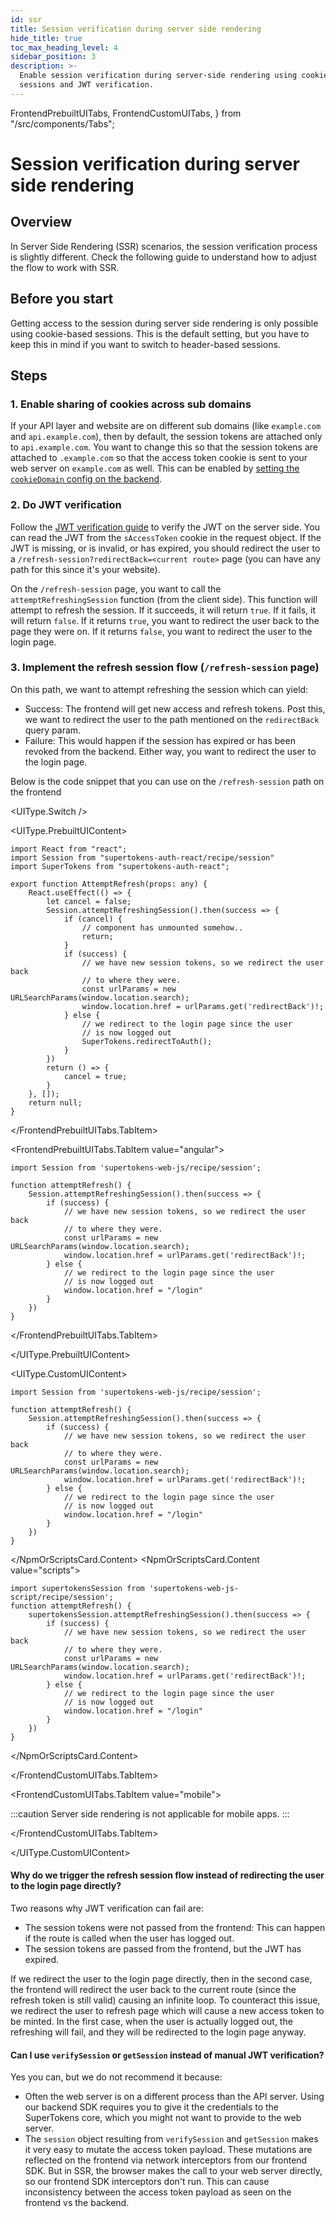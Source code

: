 ```yaml
---
id: ssr
title: Session verification during server side rendering
hide_title: true
toc_max_heading_level: 4
sidebar_position: 3
description: >-
  Enable session verification during server-side rendering using cookie-based
  sessions and JWT verification.
---
```



  FrontendPrebuiltUITabs,
  FrontendCustomUITabs,
} from "/src/components/Tabs";

# Session verification during server side rendering

## Overview

In Server Side Rendering (SSR) scenarios, the session verification process is slightly different.
Check the following guide to understand how to adjust the flow to work with SSR.

## Before you start

Getting access to the session during server side rendering is only possible using cookie-based sessions.
This is the default setting, but you have to keep this in mind if you want to switch to header-based sessions.

<TokensCallout />

## Steps

### 1. Enable sharing of cookies across sub domains

If your API layer and website are on different sub domains (like `example.com` and `api.example.com`), then by default, the session tokens are attached only to `api.example.com`.
You want to change this so that the session tokens are attached to `.example.com` so that the access token cookie is sent to your web server on `example.com` as well.
This can be enabled by [setting the `cookieDomain` config on the backend](/docs/post-authentication/session-management/advanced-workflows/multiple-api-endpoints).

### 2. Do JWT verification

Follow the [JWT verification guide](/docs/additional-verification/session-verification/protect-api-routes#using-a-jwt-verification-library) to verify the JWT on the server side.
You can read the JWT from the `sAccessToken` cookie in the request object.
If the JWT is missing, or is invalid, or has expired, you should redirect the user to a `/refresh-session?redirectBack=<current route>` page (you can have any path for this since it's your website).

On the `/refresh-session` page, you want to call the `attemptRefreshingSession` function (from the client side).
This function will attempt to refresh the session.
If it succeeds, it will return `true`.
If it fails, it will return `false`.
If it returns `true`, you want to redirect the user back to the page they were on.
If it returns `false`, you want to redirect the user to the login page.

### 3. Implement the refresh session flow (`/refresh-session` page)

On this path, we want to attempt refreshing the session which can yield:
- Success: The frontend will get new access and refresh tokens.
Post this, we want to redirect the user to the path mentioned on the `redirectBack` query param.
- Failure: This would happen if the session has expired or has been revoked from the backend.
Either way, you want to redirect the user to the login page.

Below is the code snippet that you can use on the `/refresh-session` path on the frontend

<UIType.Switch />

<UIType.PrebuiltUIContent>

<FrontendPrebuiltUITabs>
<FrontendPrebuiltUITabs.TabItem value="reactjs">

```tsx
import React from "react";
import Session from "supertokens-auth-react/recipe/session"
import SuperTokens from "supertokens-auth-react";

export function AttemptRefresh(props: any) {
    React.useEffect(() => {
        let cancel = false;
        Session.attemptRefreshingSession().then(success => {
            if (cancel) {
                // component has unmounted somehow..
                return;
            }
            if (success) {
                // we have new session tokens, so we redirect the user back
                // to where they were.
                const urlParams = new URLSearchParams(window.location.search);
                window.location.href = urlParams.get('redirectBack')!;
            } else {
                // we redirect to the login page since the user
                // is now logged out
                SuperTokens.redirectToAuth();
            }
        })
        return () => {
            cancel = true;
        }
    }, []);
    return null;
}
```

</FrontendPrebuiltUITabs.TabItem>

<FrontendPrebuiltUITabs.TabItem value="angular">

```tsx
import Session from 'supertokens-web-js/recipe/session';

function attemptRefresh() {
    Session.attemptRefreshingSession().then(success => {
        if (success) {
            // we have new session tokens, so we redirect the user back
            // to where they were.
            const urlParams = new URLSearchParams(window.location.search);
            window.location.href = urlParams.get('redirectBack')!;
        } else {
            // we redirect to the login page since the user
            // is now logged out
            window.location.href = "/login"
        }
    })
}
```

</FrontendPrebuiltUITabs.TabItem>

</FrontendPrebuiltUITabs>

</UIType.PrebuiltUIContent>

<UIType.CustomUIContent>

<FrontendCustomUITabs>
<FrontendCustomUITabs.TabItem value="web">

<NpmOrScriptsCard>
<NpmOrScriptsCard.Content value="npm">

```tsx
import Session from 'supertokens-web-js/recipe/session';

function attemptRefresh() {
    Session.attemptRefreshingSession().then(success => {
        if (success) {
            // we have new session tokens, so we redirect the user back
            // to where they were.
            const urlParams = new URLSearchParams(window.location.search);
            window.location.href = urlParams.get('redirectBack')!;
        } else {
            // we redirect to the login page since the user
            // is now logged out
            window.location.href = "/login"
        }
    })
}
```

</NpmOrScriptsCard.Content>
<NpmOrScriptsCard.Content value="scripts">

```tsx
import supertokensSession from 'supertokens-web-js-script/recipe/session';
function attemptRefresh() {
    supertokensSession.attemptRefreshingSession().then(success => {
        if (success) {
            // we have new session tokens, so we redirect the user back
            // to where they were.
            const urlParams = new URLSearchParams(window.location.search);
            window.location.href = urlParams.get('redirectBack')!;
        } else {
            // we redirect to the login page since the user
            // is now logged out
            window.location.href = "/login"
        }
    })
}
```

</NpmOrScriptsCard.Content>
</NpmOrScriptsCard>

</FrontendCustomUITabs.TabItem>

<FrontendCustomUITabs.TabItem value="mobile">

:::caution
Server side rendering is not applicable for mobile apps.
:::

</FrontendCustomUITabs.TabItem>

</FrontendCustomUITabs>

</UIType.CustomUIContent>

#### Why do we trigger the refresh session flow instead of redirecting the user to the login page directly?

Two reasons why JWT verification can fail are:
- The session tokens were not passed from the frontend: This can happen if the route is called when the user has logged out.
- The session tokens are passed from the frontend, but the JWT has expired.

If we redirect the user to the login page directly, then in the second case, the frontend will redirect the user back to the current route (since the refresh token is still valid) causing an infinite loop. To counteract this issue, we redirect the user to refresh page which will cause a new access token to be minted. In the first case, when the user is actually logged out, the refreshing will fail, and they will be redirected to the login page anyway.

#### Can I use `verifySession` or `getSession` instead of manual JWT verification?

Yes you can, but we do not recommend it because:
- Often the web server is on a different process than the API server.
Using our backend SDK requires you to give it the credentials to the SuperTokens core, which you might not want to provide to the web server.
- The `session` object resulting from  `verifySession` and `getSession` makes it very easy to mutate the access token payload.
These mutations are reflected on the frontend via network interceptors from our frontend SDK.
But in SSR, the browser makes the call to your web server directly, so our frontend SDK interceptors don't run.
This can cause inconsistency between the access token payload as seen on the frontend vs the backend.
